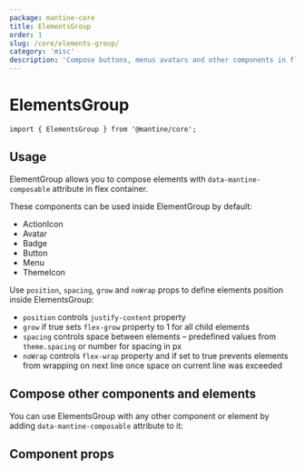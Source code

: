 ```yaml
---
package: mantine-core
title: ElementsGroup
order: 1
slug: /core/elements-group/
category: 'misc'
description: 'Compose buttons, menus avatars and other components in flex container'
---
```



# ElementsGroup

<PageHeader
  source="mantine-core/src/ElementsGroup/ElementsGroup.tsx"
  docs="core/ElementsGroup.mdx"
  package="@mantine/core"
/>

```tsx
import { ElementsGroup } from '@mantine/core';
```

## Usage

ElementGroup allows you to compose elements with `data-mantine-composable` attribute in flex container.

These components can be used inside ElementGroup by default:

- <GatsbyLink to="/core/action-icon">ActionIcon</GatsbyLink>
- <GatsbyLink to="/core/avatar">Avatar</GatsbyLink>
- <GatsbyLink to="/core/badge">Badge</GatsbyLink>
- <GatsbyLink to="/core/button">Button</GatsbyLink>
- <GatsbyLink to="/core/menu">Menu</GatsbyLink>
- <GatsbyLink to="/core/theme-icon">ThemeIcon</GatsbyLink>

Use `position`, `spacing`, `grow` and `noWrap` props to define elements position inside ElementsGroup:

- `position` controls `justify-content` property
- `grow` if true sets `flex-grow` property to 1 for all child elements
- `spacing` controls space between elements – predefined values from `theme.spacing` or number for spacing in px
- `noWrap` controls `flex-wrap` property and if set to true prevents elements from wrapping on next line once space on current line was exceeded

<ElementsGroupConfigurator />

## Compose other components and elements

You can use ElementsGroup with any other component or element by adding `data-mantine-composable` attribute to it:

<ElementsGroupCustomDemo />

## Component props

<PropsTable component="ElementsGroup" />

